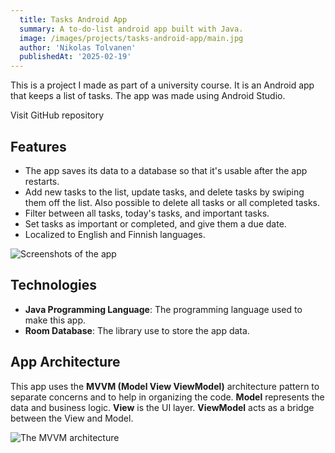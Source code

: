 ```yaml
---
  title: Tasks Android App
  summary: A to-do-list android app built with Java.
  image: /images/projects/tasks-android-app/main.jpg
  author: 'Nikolas Tolvanen'
  publishedAt: '2025-02-19'
---
```


This is a project I made as part of a university course. It is an Android app
that keeps a list of tasks. The app was made using Android Studio.

<Link
  href='https://github.com/nikolastolvanen/tasks-android-app'
  target='_blank'
  className=''
>
  Visit GitHub repository
</Link>

## Features

- The app saves its data to a database so that it's usable after the app
  restarts.
- Add new tasks to the list, update tasks, and delete tasks by swiping them off
  the list. Also possible to delete all tasks or all completed tasks.
- Filter between all tasks, today's tasks, and important tasks.
- Set tasks as important or completed, and give them a due date.
- Localized to English and Finnish languages.

<Image
  src='/images/projects/tasks-android-app/screenshots.jpg'
  alt='Screenshots of the app'
  width={3062}
  height={2042}
  caption='Screenshots of the app'
  size='lg'
  contained
/>

## Technologies

- **Java Programming Language**: The programming language used to make this app.
- **Room Database**: The library use to store the app data.

## App Architecture

This app uses the **MVVM (Model View ViewModel)** architecture pattern to
separate concerns and to help in organizing the code. **Model** represents the
data and business logic. **View** is the UI layer. **ViewModel** acts as a
bridge between the View and Model.

<Image
  src='/images/projects/tasks-android-app/mvvm.jpg'
  alt='The MVVM architecture'
  width={3062}
  height={2042}
  caption='The MVVM architecture'
  size='base'
  contained
/>
